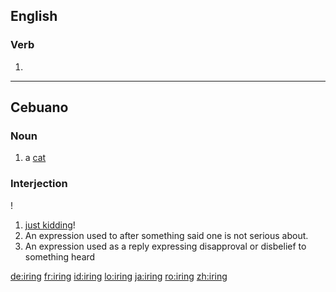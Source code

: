 ==English==

===Verb===
{{head|en|present participle}}

# {{present participle of|ire|lang=en|nocat=1}}

----

==Cebuano==

===Noun===
{{ceb-noun|iring}} 

# a [[cat]]

===Interjection===
{{head|ceb|interjection}}!

# [[just kidding]]!
# An expression used to after something said one is not serious about. 
# An expression used as a reply expressing disapproval or disbelief to something heard

[[de:iring]]
[[fr:iring]]
[[id:iring]]
[[lo:iring]]
[[ja:iring]]
[[ro:iring]]
[[zh:iring]]